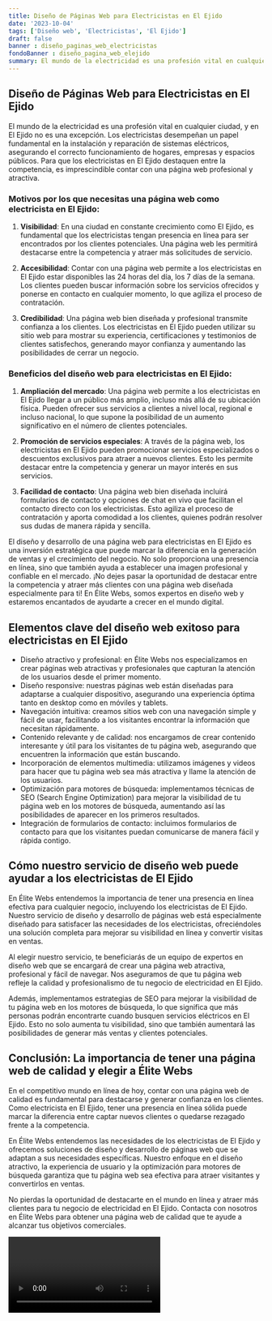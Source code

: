 ```yaml
---
title: Diseño de Páginas Web para Electricistas en El Ejido
date: '2023-10-04'
tags: ['Diseño web', 'Electricistas', 'El Ejido']
draft: false
banner : diseño_paginas_web_electricistas
fondoBanner : diseño_pagina_web_elejido
summary: El mundo de la electricidad es una profesión vital en cualquier ciudad, y en El Ejido no es una excepción. Los electricistas desempeñan un papel fundamental en la instalación y reparación de sistemas eléctricos, asegurando el correcto funcionamiento de hogares, empresas y espacios públicos. Para que los electricistas en El Ejido destaquen entre la competencia, es imprescindible contar con una página web profesional y atractiva.
---
```


## Diseño de Páginas Web para Electricistas en El Ejido

El mundo de la electricidad es una profesión vital en cualquier ciudad, y en El Ejido no es una excepción. Los electricistas desempeñan un papel fundamental en la instalación y reparación de sistemas eléctricos, asegurando el correcto funcionamiento de hogares, empresas y espacios públicos. Para que los electricistas en El Ejido destaquen entre la competencia, es imprescindible contar con una página web profesional y atractiva.

### Motivos por los que necesitas una página web como electricista en El Ejido:

1. **Visibilidad**: En una ciudad en constante crecimiento como El Ejido, es fundamental que los electricistas tengan presencia en línea para ser encontrados por los clientes potenciales. Una página web les permitirá destacarse entre la competencia y atraer más solicitudes de servicio.

2. **Accesibilidad**: Contar con una página web permite a los electricistas en El Ejido estar disponibles las 24 horas del día, los 7 días de la semana. Los clientes pueden buscar información sobre los servicios ofrecidos y ponerse en contacto en cualquier momento, lo que agiliza el proceso de contratación.

3. **Credibilidad**: Una página web bien diseñada y profesional transmite confianza a los clientes. Los electricistas en El Ejido pueden utilizar su sitio web para mostrar su experiencia, certificaciones y testimonios de clientes satisfechos, generando mayor confianza y aumentando las posibilidades de cerrar un negocio.

### Beneficios del diseño web para electricistas en El Ejido:

1. **Ampliación del mercado**: Una página web permite a los electricistas en El Ejido llegar a un público más amplio, incluso más allá de su ubicación física. Pueden ofrecer sus servicios a clientes a nivel local, regional e incluso nacional, lo que supone la posibilidad de un aumento significativo en el número de clientes potenciales.

2. **Promoción de servicios especiales**: A través de la página web, los electricistas en El Ejido pueden promocionar servicios especializados o descuentos exclusivos para atraer a nuevos clientes. Esto les permite destacar entre la competencia y generar un mayor interés en sus servicios.

3. **Facilidad de contacto**: Una página web bien diseñada incluirá formularios de contacto y opciones de chat en vivo que facilitan el contacto directo con los electricistas. Esto agiliza el proceso de contratación y aporta comodidad a los clientes, quienes podrán resolver sus dudas de manera rápida y sencilla.

El diseño y desarrollo de una página web para electricistas en El Ejido es una inversión estratégica que puede marcar la diferencia en la generación de ventas y el crecimiento del negocio. No solo proporciona una presencia en línea, sino que también ayuda a establecer una imagen profesional y confiable en el mercado. ¡No dejes pasar la oportunidad de destacar entre la competencia y atraer más clientes con una página web diseñada especialmente para ti! En Élite Webs, somos expertos en diseño web y estaremos encantados de ayudarte a crecer en el mundo digital.

<GifSeo />

<Cta />

## Elementos clave del diseño web exitoso para electricistas en El Ejido

- Diseño atractivo y profesional: en Élite Webs nos especializamos en crear páginas web atractivas y profesionales que capturan la atención de los usuarios desde el primer momento.
- Diseño responsive: nuestras páginas web están diseñadas para adaptarse a cualquier dispositivo, asegurando una experiencia óptima tanto en desktop como en móviles y tablets.
- Navegación intuitiva: creamos sitios web con una navegación simple y fácil de usar, facilitando a los visitantes encontrar la información que necesitan rápidamente.
- Contenido relevante y de calidad: nos encargamos de crear contenido interesante y útil para los visitantes de tu página web, asegurando que encuentren la información que están buscando.
- Incorporación de elementos multimedia: utilizamos imágenes y videos para hacer que tu página web sea más atractiva y llame la atención de los usuarios.
- Optimización para motores de búsqueda: implementamos técnicas de SEO (Search Engine Optimization) para mejorar la visibilidad de tu página web en los motores de búsqueda, aumentando así las posibilidades de aparecer en los primeros resultados.
- Integración de formularios de contacto: incluimos formularios de contacto para que los visitantes puedan comunicarse de manera fácil y rápida contigo.

## Cómo nuestro servicio de diseño web puede ayudar a los electricistas de El Ejido

En Élite Webs entendemos la importancia de tener una presencia en línea efectiva para cualquier negocio, incluyendo los electricistas de El Ejido. Nuestro servicio de diseño y desarrollo de páginas web está especialmente diseñado para satisfacer las necesidades de los electricistas, ofreciéndoles una solución completa para mejorar su visibilidad en línea y convertir visitas en ventas.

Al elegir nuestro servicio, te beneficiarás de un equipo de expertos en diseño web que se encargará de crear una página web atractiva, profesional y fácil de navegar. Nos aseguramos de que tu página web refleje la calidad y profesionalismo de tu negocio de electricidad en El Ejido.

Además, implementamos estrategias de SEO para mejorar la visibilidad de tu página web en los motores de búsqueda, lo que significa que más personas podrán encontrarte cuando busquen servicios eléctricos en El Ejido. Esto no solo aumenta tu visibilidad, sino que también aumentará las posibilidades de generar más ventas y clientes potenciales.

## Conclusión: La importancia de tener una página web de calidad y elegir a Élite Webs

En el competitivo mundo en línea de hoy, contar con una página web de calidad es fundamental para destacarse y generar confianza en los clientes. Como electricista en El Ejido, tener una presencia en línea sólida puede marcar la diferencia entre captar nuevos clientes o quedarse rezagado frente a la competencia.

En Élite Webs entendemos las necesidades de los electricistas de El Ejido y ofrecemos soluciones de diseño y desarrollo de páginas web que se adaptan a sus necesidades específicas. Nuestro enfoque en el diseño atractivo, la experiencia de usuario y la optimización para motores de búsqueda garantiza que tu página web sea efectiva para atraer visitantes y convertirlos en ventas.

No pierdas la oportunidad de destacarte en el mundo en línea y atraer más clientes para tu negocio de electricidad en El Ejido. Contacta con nosotros en Élite Webs para obtener una página web de calidad que te ayude a alcanzar tus objetivos comerciales.

<Video />

<CtaBot job='Electricistas' city='El Ejido'/>

<Gmaps query='El Ejido+españa+maps' />